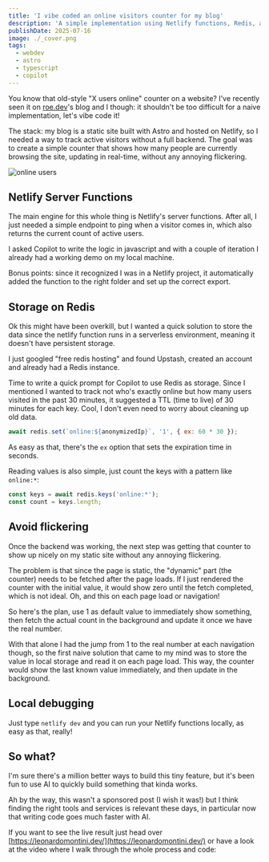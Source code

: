 ```yaml
---
title: 'I vibe coded an online visitors counter for my blog'
description: 'A simple implementation using Netlify functions, Redis, and a sprinkle of AI magic.'
publishDate: 2025-07-16
image: ./_cover.png
tags:
  - webdev
  - astro
  - typescript
  - copilot
---
```



You know that old-style "X users online" counter on a website? I've recently seen it on [roe.dev](https://roe.dev/)'s blog and I though: it shouldn't be too difficult for a naive implementation, let's vibe code it!

The stack: my blog is a static site built with Astro and hosted on Netlify, so I needed a way to track active visitors without a full backend. The goal was to create a simple counter that shows how many people are currently browsing the site, updating in real-time, without any annoying flickering.


<Image src={badge} alt="online users" />

## Netlify Server Functions

The main engine for this whole thing is Netlify's server functions. After all, I just needed a simple endpoint to ping when a visitor comes in, which also returns the current count of active users.

I asked Copilot to write the logic in javascript and with a couple of iteration I already had a working demo on my local machine.

Bonus points: since it recognized I was in a Netlify project, it automatically added the function to the right folder and set up the correct export.

## Storage on Redis

Ok this might have been overkill, but I wanted a quick solution to store the data since the netlify function runs in a serverless environment, meaning it doesn't have persistent storage.

I just googled "free redis hosting" and found Upstash, created an account and already had a Redis instance.

Time to write a quick prompt for Copilot to use Redis as storage. Since I mentioned I wanted to track not who's exactly online but how many users visited in the past 30 minutes, it suggested a TTL (time to live) of 30 minutes for each key. Cool, I don't even need to worry about cleaning up old data.

```js
await redis.set(`online:${anonymizedIp}`, '1', { ex: 60 * 30 });
```

As easy as that, there's the `ex` option that sets the expiration time in seconds.

Reading values is also simple, just count the keys with a pattern like `online:*`:

```js
const keys = await redis.keys('online:*');
const count = keys.length;
```

## Avoid flickering

Once the backend was working, the next step was getting that counter to show up nicely on my static site without any annoying flickering.

The problem is that since the page is static, the "dynamic" part (the counter) needs to be fetched after the page loads. If I just rendered the counter with the initial value, it would show zero until the fetch completed, which is not ideal. Oh, and this on each page load or navigation!

So here's the plan, use 1 as default value to immediately show something, then fetch the actual count in the background and update it once we have the real number.

With that alone I had the jump from 1 to the real number at each navigation though, so the first naive solution that came to my mind was to store the value in local storage and read it on each page load. This way, the counter would show the last known value immediately, and then update in the background.

## Local debugging

Just type `netlify dev` and you can run your Netlify functions locally, as easy as that, really!

## So what?

I'm sure there's a million better ways to build this tiny feature, but it's been fun to use AI to quickly build something that kinda works.

Ah by the way, this wasn't a sponsored post (I wish it was!) but I think finding the right tools and services is relevant these days, in particular now that writing code goes much faster with AI.

If you want to see the live result just head over [https://leonardomontini.dev/](https://leonardomontini.dev/) or have a look at the video where I walk through the whole process and code:

<YouTube id="HAOMTH4uCkE" />
